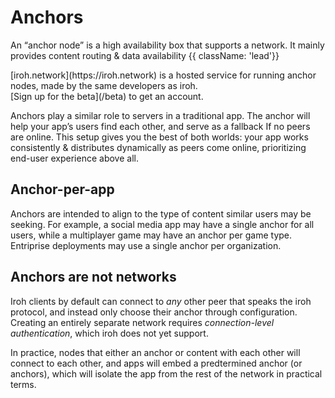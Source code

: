 

# Anchors

An “anchor node” is a high availability box that supports a network. It mainly provides content routing & data availability {{ className: 'lead'}}

<Note>
[iroh.network](https://iroh.network) is a hosted service for running anchor nodes, made by the same developers as iroh.<br />
[Sign up for the beta](/beta) to get an account.
</Note>

Anchors play a similar role to servers in a traditional app. The anchor will help your app’s users find each other, and serve as a fallback If no peers are online. This setup gives you the best of both worlds: your app works consistently & distributes dynamically as peers come online, prioritizing end-user experience above all.

## Anchor-per-app

Anchors are intended to align to the type of content similar users may be seeking. For example, a social media app may have a single anchor for all users, while a multiplayer game may have an anchor per game type. Entriprise deployments may use a single anchor per organization.

## Anchors are not networks

Iroh clients by default can connect to _any_ other peer that speaks the iroh protocol, and instead only choose their anchor through configuration. Creating an entirely separate network requires _connection-level authentication_, which iroh does not yet support.

In practice, nodes that either an anchor or content with each other will connect to each other, and apps will embed a predtermined anchor (or anchors), which will isolate the app from the rest of the network in practical terms.